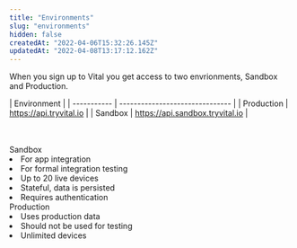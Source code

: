 ```yaml
---
title: "Environments"
slug: "environments"
hidden: false
createdAt: "2022-04-06T15:32:26.145Z"
updatedAt: "2022-04-08T13:17:12.162Z"
---
```



When you sign up to Vital you get access to two envrionments, Sandbox and Production.

| Environment |
| ----------- | ------------------------------- |
| Production  | https://api.tryvital.io         |
| Sandbox     | https://api.sandbox.tryvital.io |

<br />
<br />

<Grid templateColumns="repeat(2, 1fr)" gap={6}>
  <Box>
    <Heading>Sandbox</Heading>
    <li>For app integration</li>
    <li>For formal integration testing</li>
    <li>Up to 20 live devices</li>
    <li>Stateful, data is persisted</li>
    <li>Requires authentication</li>
  </Box>
  <Box>
    <Heading>Production</Heading>
    <li>Uses production data</li>
    <li>Should not be used for testing</li>
    <li>Unlimited devices</li>
  </Box>
</Grid>

